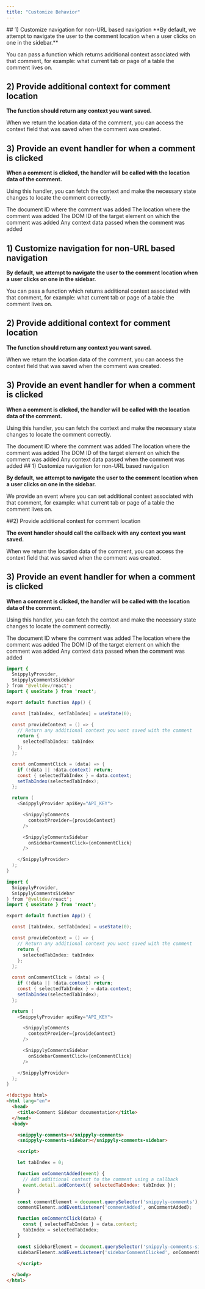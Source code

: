 ```yaml
---
title: "Customize Behavior"
---
```


<Tabs>
<Tab title="React">
## 1) Customize navigation for non-URL based navigation
**By default, we attempt to navigate the user to the comment location when a user clicks on one in the sidebar.**

You can pass a function which returns additional context associated with that comment, for example: what current tab or page of a table the comment lives on.

## 2) Provide additional context for comment location

**The function should return any context you want saved.**

When we return the location data of the comment, you can access the context field that was saved when the comment was created.

## 3) Provide an event handler for when a comment is clicked
**When a comment is clicked, the handler will be called with the location data of the comment.**

Using this handler, you can fetch the context and make the necessary state changes to locate the comment correctly.

<ResponseField name="documentId" type="string">
The document ID where the comment was added
</ResponseField>

<ResponseField name="location" type="string">
The location where the comment was added
</ResponseField>

<ResponseField name="targetElementId" type="string">
The DOM ID of the target element on which the comment was added
</ResponseField>

<ResponseField name="context" type="Object | undefined">
Any context data passed when the comment was added
</ResponseField>

</Tab>
<Tab title="Next.js">

## 1) Customize navigation for non-URL based navigation
**By default, we attempt to navigate the user to the comment location when a user clicks on one in the sidebar.**

You can pass a function which returns additional context associated with that comment, for example: what current tab or page of a table the comment lives on.

## 2) Provide additional context for comment location

**The function should return any context you want saved.**

When we return the location data of the comment, you can access the context field that was saved when the comment was created.

## 3) Provide an event handler for when a comment is clicked
**When a comment is clicked, the handler will be called with the location data of the comment.**

Using this handler, you can fetch the context and make the necessary state changes to locate the comment correctly.

<ResponseField name="documentId" type="string">
The document ID where the comment was added
</ResponseField>

<ResponseField name="location" type="string">
The location where the comment was added
</ResponseField>

<ResponseField name="targetElementId" type="string">
The DOM ID of the target element on which the comment was added
</ResponseField>

<ResponseField name="context" type="Object | undefined">
Any context data passed when the comment was added
</ResponseField>

</Tab>

<Tab title="HTML">
## 1) Customize navigation for non-URL based navigation

**By default, we attempt to navigate the user to the comment location when a user clicks on one in the sidebar.**

We provide an event where you can set additional context associated with that comment, for example: what current tab or page of a table the comment lives on.

##2) Provide additional context for comment location

**The event handler should call the callback with any context you want saved.**

When we return the location data of the comment, you can access the context field that was saved when the comment was created.

## 3) Provide an event handler for when a comment is clicked

**When a comment is clicked, the handler will be called with the location data of the comment.**

Using this handler, you can fetch the context and make the necessary state changes to locate the comment correctly.

<ResponseField name="documentId" type="string">
The document ID where the comment was added
</ResponseField>

<ResponseField name="location" type="string">
The location where the comment was added
</ResponseField>

<ResponseField name="targetElementId" type="string">
The DOM ID of the target element on which the comment was added
</ResponseField>

<ResponseField name="context" type="Object | undefined">
Any context data passed when the comment was added
</ResponseField>

</Tab>



</Tabs>

<RequestExample>

```java React
import { 
  SnippylyProvider, 
  SnippylyCommentsSidebar
} from '@veltdev/react';
import { useState } from 'react';

export default function App() {

  const [tabIndex, setTabIndex] = useState(0);

  const provideContext = () => {
    // Return any additional context you want saved with the comment
    return {
      selectedTabIndex: tabIndex
    };
  };

  const onCommentClick = (data) => {
    if (!data || !data.context) return;
    const { selectedTabIndex } = data.context;
    setTabIndex(selectedTabIndex);
  };

  return (
    <SnippylyProvider apiKey="API_KEY">

      <SnippylyComments
        contextProvider={provideContext}
      />

      <SnippylyCommentsSidebar 
        onSidebarCommentClick={onCommentClick}
      />

    </SnippylyProvider>
  );
}
```
```java Next.js
import { 
  SnippylyProvider, 
  SnippylyCommentsSidebar
} from '@veltdev/react';
import { useState } from 'react';

export default function App() {

  const [tabIndex, setTabIndex] = useState(0);

  const provideContext = () => {
    // Return any additional context you want saved with the comment
    return {
      selectedTabIndex: tabIndex
    };
  };

  const onCommentClick = (data) => {
    if (!data || !data.context) return;
    const { selectedTabIndex } = data.context;
    setTabIndex(selectedTabIndex);
  };

  return (
    <SnippylyProvider apiKey="API_KEY">

      <SnippylyComments
        contextProvider={provideContext}
      />

      <SnippylyCommentsSidebar 
        onSidebarCommentClick={onCommentClick}
      />

    </SnippylyProvider>
  );
}
```
```html HTML 
<!doctype html>
<html lang="en">
  <head>
    <title>Comment Sidebar documentation</title>
  </head>
  <body>

    <snippyly-comments></snippyly-comments>
    <snippyly-comments-sidebar></snippyly-comments-sidebar>

    <script>

    let tabIndex = 0;

    function onCommentAdded(event) {
      // Add additional context to the comment using a callback
      event.detail.addContext({ selectedTabIndex: tabIndex });
    }

    const commentElement = document.querySelector('snippyly-comments');
    commentElement.addEventListener('commentAdded', onCommentAdded);

    function onCommentClick(data) {
      const { selectedTabIndex } = data.context;
      tabIndex = selectedTabIndex;
    }

    const sidebarElement = document.querySelector('snippyly-comments-sidebar');
    sidebarElement.addEventListener('sidebarCommentClicked', onCommentClick);

    </script>
    
  </body>
</html>
```
</RequestExample>